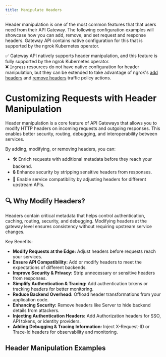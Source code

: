 ```yaml
---
title: Manipulate Headers
---
```


Header manipulation is one of the most common features that that users need from their API Gateway. The following configuration examples will showcase how you can add, remove, and set request and response headers.
Gateway API contains native configuration for this that is supported by the ngrok Kubernetes operator. 

✅ Gateway API natively supports header manipulation, and this feature is fully supported by the ngrok Kubernetes operator. <br />
❌ `Ingress` resources do not have native configuration for header manipulation, but they can be extended to take advantage of ngrok's [add headers](/traffic-policy/actions/add-headers/) and [remove headers](/traffic-policy/actions/remove-headers/) traffic policy actions.

# Customizing Requests with Header Manipulation

Header manipulation is a core feature of API Gateways that allows you to modify HTTP headers on incoming requests and outgoing responses. 
This enables better security, routing, debugging, and interoperability between services.

By adding, modifying, or removing headers, you can:
- 🛠 Enrich requests with additional metadata before they reach your backend.
- 🔒 Enhance security by stripping sensitive headers from responses.
- 🚀 Enable service compatibility by adjusting headers for different upstream APIs.


## 🔍 Why Modify Headers?

Headers contain critical metadata that helps control authentication, caching, routing, security, and debugging. 
Modifying headers at the gateway level ensures consistency without requiring upstream service changes.

Key Benefits:
- **Modify Requests at the Edge:** Adjust headers before requests reach your services.
- **Ensure API Compatibility:** Add or modify headers to meet the expectations of different backends.
- **Improve Security & Privacy:** Strip unnecessary or sensitive headers from responses.
- **Simplify Authentication & Tracing:** Add authentication tokens or tracking headers for better monitoring.
- **Reduce Backend Overhead:** Offload header transformations from your application code.
- **Enhancing Security:** Remove headers like Server to hide backend details from attackers.
- **Injecting Authentication Headers:** Add Authorization headers for SSO, API tokens, or identity providers.
- **Adding Debugging & Tracing Information:** Inject X-Request-ID or Trace-Id headers for observability and monitoring.

## Header Manipulation Examples

<!-- prettier-ignore-start -->
<Tabs groupId="kind" queryString="kind">
	<TabItem value="agent-endpoint" label="AgentEndpoint" default>
	</TabItem>
	<TabItem value="cloud-endpoint" label="CloudEndpoint">
  </TabItem>
	<TabItem value="ingress" label="Ingress">
  </TabItem>
	<TabItem value="gateway-api" label="Gateway API">
  </TabItem>
</Tabs>
<!-- prettier-ignore-end -->
